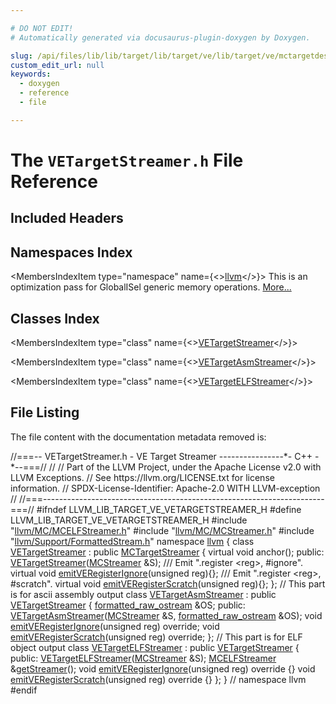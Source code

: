 ```yaml
---

# DO NOT EDIT!
# Automatically generated via docusaurus-plugin-doxygen by Doxygen.

slug: /api/files/lib/lib/target/lib/target/ve/lib/target/ve/mctargetdesc/vetargetstreamer-h
custom_edit_url: null
keywords:
  - doxygen
  - reference
  - file

---
```





# The `VETargetStreamer.h` File Reference

<DoxygenPage pluginConfig={pluginConfig}>



## Included Headers

<IncludesList>
<IncludesListItem
  filePath="llvm/MC/MCELFStreamer.h"
  permalink="/docs/api/files/include/include/llvm/include/llvm/mc/mcelfstreamer-h"
  isLocal="true" />
<IncludesListItem
  filePath="llvm/MC/MCStreamer.h"
  permalink="/docs/api/files/include/include/llvm/include/llvm/mc/mcstreamer-h"
  isLocal="true" />
<IncludesListItem
  filePath="llvm/Support/FormattedStream.h"
  permalink="/docs/api/files/include/include/llvm/include/llvm/support/formattedstream-h"
  isLocal="true" />
</IncludesList>

## Namespaces Index

<MembersIndex>

<MembersIndexItem
  type="namespace"
  name={<><a href="/docs/api/namespaces/llvm">llvm</a></>}>
This is an optimization pass for GlobalISel generic memory operations. <a href="/docs/api/namespaces/llvm/#details">More...</a>
</MembersIndexItem>

</MembersIndex>

## Classes Index

<MembersIndex>

<MembersIndexItem
  type="class"
  name={<><a href="/docs/api/classes/llvm/vetargetstreamer">VETargetStreamer</a></>}>
</MembersIndexItem>

<MembersIndexItem
  type="class"
  name={<><a href="/docs/api/classes/llvm/vetargetasmstreamer">VETargetAsmStreamer</a></>}>
</MembersIndexItem>

<MembersIndexItem
  type="class"
  name={<><a href="/docs/api/classes/llvm/vetargetelfstreamer">VETargetELFStreamer</a></>}>
</MembersIndexItem>

</MembersIndex>


## File Listing

The file content with the documentation metadata removed is:

<ProgramListing>

<Link id="l00001" /><CodeLine lineNumber="1"><Highlight kind="comment">//===-- VETargetStreamer.h - VE Target Streamer ----------------&#42;- C++ -&#42;--===//</Highlight><Highlight kind="normal"></Highlight></CodeLine>
<Link id="l00002" /><CodeLine lineNumber="2"><Highlight kind="normal"></Highlight><Highlight kind="comment">//</Highlight><Highlight kind="normal"></Highlight></CodeLine>
<Link id="l00003" /><CodeLine lineNumber="3"><Highlight kind="normal"></Highlight><Highlight kind="comment">// Part of the LLVM Project, under the Apache License v2.0 with LLVM Exceptions.</Highlight><Highlight kind="normal"></Highlight></CodeLine>
<Link id="l00004" /><CodeLine lineNumber="4"><Highlight kind="normal"></Highlight><Highlight kind="comment">// See https://llvm.org/LICENSE.txt for license information.</Highlight><Highlight kind="normal"></Highlight></CodeLine>
<Link id="l00005" /><CodeLine lineNumber="5"><Highlight kind="normal"></Highlight><Highlight kind="comment">// SPDX-License-Identifier: Apache-2.0 WITH LLVM-exception</Highlight><Highlight kind="normal"></Highlight></CodeLine>
<Link id="l00006" /><CodeLine lineNumber="6"><Highlight kind="normal"></Highlight><Highlight kind="comment">//</Highlight><Highlight kind="normal"></Highlight></CodeLine>
<Link id="l00007" /><CodeLine lineNumber="7"><Highlight kind="normal"></Highlight><Highlight kind="comment">//===----------------------------------------------------------------------===//</Highlight><Highlight kind="normal"></Highlight></CodeLine>
<Link id="l00008" /><CodeLine lineNumber="8"><Highlight kind="normal"></Highlight></CodeLine>
<Link id="l00009" /><CodeLine lineNumber="9"><Highlight kind="normal"></Highlight><Highlight kind="preprocessor">#ifndef LLVM&#95;LIB&#95;TARGET&#95;VE&#95;VETARGETSTREAMER&#95;H</Highlight><Highlight kind="normal"></Highlight></CodeLine>
<Link id="l00010" /><CodeLine lineNumber="10"><Highlight kind="normal"></Highlight><Highlight kind="preprocessor">#define LLVM&#95;LIB&#95;TARGET&#95;VE&#95;VETARGETSTREAMER&#95;H</Highlight><Highlight kind="normal"></Highlight></CodeLine>
<Link id="l00011" /><CodeLine lineNumber="11"><Highlight kind="normal"></Highlight></CodeLine>
<Link id="l00012" /><CodeLine lineNumber="12"><Highlight kind="normal"></Highlight><Highlight kind="preprocessor">#include &quot;<a href="/docs/api/files/include/include/llvm/include/llvm/mc/mcelfstreamer-h">llvm/MC/MCELFStreamer.h</a>&quot;</Highlight><Highlight kind="normal"></Highlight></CodeLine>
<Link id="l00013" /><CodeLine lineNumber="13"><Highlight kind="normal"></Highlight><Highlight kind="preprocessor">#include &quot;<a href="/docs/api/files/include/include/llvm/include/llvm/mc/mcstreamer-h">llvm/MC/MCStreamer.h</a>&quot;</Highlight><Highlight kind="normal"></Highlight></CodeLine>
<Link id="l00014" /><CodeLine lineNumber="14"><Highlight kind="normal"></Highlight><Highlight kind="preprocessor">#include &quot;<a href="/docs/api/files/include/include/llvm/include/llvm/support/formattedstream-h">llvm/Support/FormattedStream.h</a>&quot;</Highlight><Highlight kind="normal"></Highlight></CodeLine>
<Link id="l00015" /><CodeLine lineNumber="15"><Highlight kind="normal"></Highlight></CodeLine>
<Link id="l00016" /><CodeLine lineNumber="16"><Highlight kind="normal"></Highlight><Highlight kind="keyword">namespace </Highlight><Highlight kind="normal"><a href="/docs/api/namespaces/llvm">llvm</a> &#123;</Highlight></CodeLine>
<Link id="l00017" /><CodeLine lineNumber="17" lineLink="/docs/api/classes/llvm/vetargetstreamer"><Highlight kind="normal"></Highlight><Highlight kind="keyword">class </Highlight><Highlight kind="normal"><a href="/docs/api/classes/llvm/vetargetstreamer/#a6254bab0c5e676629c4704a1b9cbf726">VETargetStreamer</a> : </Highlight><Highlight kind="keyword">public</Highlight><Highlight kind="normal"> <a href="/docs/api/classes/llvm/mctargetstreamer/#acfff4f9a518231ee043200a694fcbafa">MCTargetStreamer</a> &#123;</Highlight></CodeLine>
<Link id="l00018" /><CodeLine lineNumber="18"><Highlight kind="normal">  </Highlight><Highlight kind="keyword">virtual</Highlight><Highlight kind="normal"> </Highlight><Highlight kind="keywordtype">void</Highlight><Highlight kind="normal"> anchor();</Highlight></CodeLine>
<Link id="l00019" /><CodeLine lineNumber="19"><Highlight kind="normal"></Highlight></CodeLine>
<Link id="l00020" /><CodeLine lineNumber="20"><Highlight kind="normal"></Highlight><Highlight kind="keyword">public</Highlight><Highlight kind="normal">:</Highlight></CodeLine>
<Link id="l00021" /><CodeLine lineNumber="21"><Highlight kind="normal">  <a href="/docs/api/classes/llvm/vetargetstreamer/#a6254bab0c5e676629c4704a1b9cbf726">VETargetStreamer</a>(<a href="/docs/api/classes/llvm/mcstreamer">MCStreamer</a> &amp;S);</Highlight><Highlight kind="comment"></Highlight></CodeLine>
<Link id="l00022" /><CodeLine lineNumber="22"><Highlight kind="comment">  /// Emit &quot;.register &lt;reg&gt;, #ignore&quot;.</Highlight><Highlight kind="normal"></Highlight></CodeLine>
<Link id="l00023" /><CodeLine lineNumber="23" lineLink="/docs/api/classes/llvm/vetargetstreamer/#ac210fc05ba7a7a1352cc79be3821a6c2"><Highlight kind="normal">  </Highlight><Highlight kind="keyword">virtual</Highlight><Highlight kind="normal"> </Highlight><Highlight kind="keywordtype">void</Highlight><Highlight kind="normal"> <a href="/docs/api/classes/llvm/vetargetstreamer/#ac210fc05ba7a7a1352cc79be3821a6c2">emitVERegisterIgnore</a>(</Highlight><Highlight kind="keywordtype">unsigned</Highlight><Highlight kind="normal"> reg)&#123;&#125;;</Highlight><Highlight kind="comment"></Highlight></CodeLine>
<Link id="l00024" /><CodeLine lineNumber="24"><Highlight kind="comment">  /// Emit &quot;.register &lt;reg&gt;, #scratch&quot;.</Highlight><Highlight kind="normal"></Highlight></CodeLine>
<Link id="l00025" /><CodeLine lineNumber="25" lineLink="/docs/api/classes/llvm/vetargetstreamer/#a897207b12f3cf7216e9fdfdec67d4484"><Highlight kind="normal">  </Highlight><Highlight kind="keyword">virtual</Highlight><Highlight kind="normal"> </Highlight><Highlight kind="keywordtype">void</Highlight><Highlight kind="normal"> <a href="/docs/api/classes/llvm/vetargetstreamer/#a897207b12f3cf7216e9fdfdec67d4484">emitVERegisterScratch</a>(</Highlight><Highlight kind="keywordtype">unsigned</Highlight><Highlight kind="normal"> reg)&#123;&#125;;</Highlight></CodeLine>
<Link id="l00026" /><CodeLine lineNumber="26"><Highlight kind="normal">&#125;;</Highlight></CodeLine>
<Link id="l00027" /><CodeLine lineNumber="27"><Highlight kind="normal"></Highlight></CodeLine>
<Link id="l00028" /><CodeLine lineNumber="28"><Highlight kind="normal"></Highlight><Highlight kind="comment">// This part is for ascii assembly output</Highlight><Highlight kind="normal"></Highlight></CodeLine>
<Link id="l00029" /><CodeLine lineNumber="29" lineLink="/docs/api/classes/llvm/vetargetasmstreamer"><Highlight kind="normal"></Highlight><Highlight kind="keyword">class </Highlight><Highlight kind="normal"><a href="/docs/api/classes/llvm/vetargetasmstreamer/#a0b5aa5c12ced5bcc75776c5500587334">VETargetAsmStreamer</a> : </Highlight><Highlight kind="keyword">public</Highlight><Highlight kind="normal"> <a href="/docs/api/classes/llvm/vetargetstreamer/#a6254bab0c5e676629c4704a1b9cbf726">VETargetStreamer</a> &#123;</Highlight></CodeLine>
<Link id="l00030" /><CodeLine lineNumber="30"><Highlight kind="normal">  <a href="/docs/api/classes/llvm/formatted-raw-ostream">formatted&#95;raw&#95;ostream</a> &amp;OS;</Highlight></CodeLine>
<Link id="l00031" /><CodeLine lineNumber="31"><Highlight kind="normal"></Highlight></CodeLine>
<Link id="l00032" /><CodeLine lineNumber="32"><Highlight kind="normal"></Highlight><Highlight kind="keyword">public</Highlight><Highlight kind="normal">:</Highlight></CodeLine>
<Link id="l00033" /><CodeLine lineNumber="33"><Highlight kind="normal">  <a href="/docs/api/classes/llvm/vetargetasmstreamer/#a0b5aa5c12ced5bcc75776c5500587334">VETargetAsmStreamer</a>(<a href="/docs/api/classes/llvm/mcstreamer">MCStreamer</a> &amp;S, <a href="/docs/api/classes/llvm/formatted-raw-ostream">formatted&#95;raw&#95;ostream</a> &amp;OS);</Highlight></CodeLine>
<Link id="l00034" /><CodeLine lineNumber="34"><Highlight kind="normal">  </Highlight><Highlight kind="keywordtype">void</Highlight><Highlight kind="normal"> <a href="/docs/api/classes/llvm/vetargetasmstreamer/#a08ef7e6f681acad3c0577e07b2403a39">emitVERegisterIgnore</a>(</Highlight><Highlight kind="keywordtype">unsigned</Highlight><Highlight kind="normal"> reg) </Highlight><Highlight kind="keyword">override</Highlight><Highlight kind="normal">;</Highlight></CodeLine>
<Link id="l00035" /><CodeLine lineNumber="35"><Highlight kind="normal">  </Highlight><Highlight kind="keywordtype">void</Highlight><Highlight kind="normal"> <a href="/docs/api/classes/llvm/vetargetasmstreamer/#afabfdcc7b965906ea092c28d0ccd37e0">emitVERegisterScratch</a>(</Highlight><Highlight kind="keywordtype">unsigned</Highlight><Highlight kind="normal"> reg) </Highlight><Highlight kind="keyword">override</Highlight><Highlight kind="normal">;</Highlight></CodeLine>
<Link id="l00036" /><CodeLine lineNumber="36"><Highlight kind="normal">&#125;;</Highlight></CodeLine>
<Link id="l00037" /><CodeLine lineNumber="37"><Highlight kind="normal"></Highlight></CodeLine>
<Link id="l00038" /><CodeLine lineNumber="38"><Highlight kind="normal"></Highlight><Highlight kind="comment">// This part is for ELF object output</Highlight><Highlight kind="normal"></Highlight></CodeLine>
<Link id="l00039" /><CodeLine lineNumber="39" lineLink="/docs/api/classes/llvm/vetargetelfstreamer"><Highlight kind="normal"></Highlight><Highlight kind="keyword">class </Highlight><Highlight kind="normal"><a href="/docs/api/classes/llvm/vetargetelfstreamer/#ad44885b7183caf8283f0b8c404ad8b7a">VETargetELFStreamer</a> : </Highlight><Highlight kind="keyword">public</Highlight><Highlight kind="normal"> <a href="/docs/api/classes/llvm/vetargetstreamer/#a6254bab0c5e676629c4704a1b9cbf726">VETargetStreamer</a> &#123;</Highlight></CodeLine>
<Link id="l00040" /><CodeLine lineNumber="40"><Highlight kind="normal"></Highlight><Highlight kind="keyword">public</Highlight><Highlight kind="normal">:</Highlight></CodeLine>
<Link id="l00041" /><CodeLine lineNumber="41"><Highlight kind="normal">  <a href="/docs/api/classes/llvm/vetargetelfstreamer/#ad44885b7183caf8283f0b8c404ad8b7a">VETargetELFStreamer</a>(<a href="/docs/api/classes/llvm/mcstreamer">MCStreamer</a> &amp;S);</Highlight></CodeLine>
<Link id="l00042" /><CodeLine lineNumber="42"><Highlight kind="normal">  <a href="/docs/api/classes/llvm/mcelfstreamer">MCELFStreamer</a> &amp;<a href="/docs/api/classes/llvm/vetargetelfstreamer/#a634dbdc4ddb3b1523457dffe53f91ecb">getStreamer</a>();</Highlight></CodeLine>
<Link id="l00043" /><CodeLine lineNumber="43" lineLink="/docs/api/classes/llvm/vetargetelfstreamer/#ade030da0bd161450cc10d5ca5146460c"><Highlight kind="normal">  </Highlight><Highlight kind="keywordtype">void</Highlight><Highlight kind="normal"> <a href="/docs/api/classes/llvm/vetargetelfstreamer/#ade030da0bd161450cc10d5ca5146460c">emitVERegisterIgnore</a>(</Highlight><Highlight kind="keywordtype">unsigned</Highlight><Highlight kind="normal"> reg)</Highlight><Highlight kind="keyword"> override </Highlight><Highlight kind="normal">&#123;&#125;</Highlight></CodeLine>
<Link id="l00044" /><CodeLine lineNumber="44" lineLink="/docs/api/classes/llvm/vetargetelfstreamer/#a846c70ded80fd9557ea5d97f45974742"><Highlight kind="normal">  </Highlight><Highlight kind="keywordtype">void</Highlight><Highlight kind="normal"> <a href="/docs/api/classes/llvm/vetargetelfstreamer/#a846c70ded80fd9557ea5d97f45974742">emitVERegisterScratch</a>(</Highlight><Highlight kind="keywordtype">unsigned</Highlight><Highlight kind="normal"> reg)</Highlight><Highlight kind="keyword"> override </Highlight><Highlight kind="normal">&#123;&#125;</Highlight></CodeLine>
<Link id="l00045" /><CodeLine lineNumber="45"><Highlight kind="normal">&#125;;</Highlight></CodeLine>
<Link id="l00046" /><CodeLine lineNumber="46"><Highlight kind="normal">&#125; </Highlight><Highlight kind="comment">// namespace llvm</Highlight><Highlight kind="normal"></Highlight></CodeLine>
<Link id="l00047" /><CodeLine lineNumber="47"><Highlight kind="normal"></Highlight></CodeLine>
<Link id="l00048" /><CodeLine lineNumber="48"><Highlight kind="normal"></Highlight><Highlight kind="preprocessor">#endif</Highlight></CodeLine>

</ProgramListing>


</DoxygenPage>
